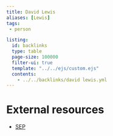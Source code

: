 ```yaml
---
title: David Lewis
aliases: [Lewis]
tags: 
 - person

listing:
  id: backlinks
  type: table
  page-size: 100000
  filter-ui: true
  template: "../../ejs/custom.ejs"
  contents:
    - ../../backlinks/david lewis.yml
---
```


# External resources
- [SEP](https://plato.stanford.edu/entries/david-lewis/)